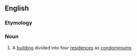 ==English==

===Etymology===
{{blend|quadri-|condominium}}

===Noun===
{{en-noun}}

# {{context|US}} A [[building]] divided into four [[residence]]s as [[condominium]]s